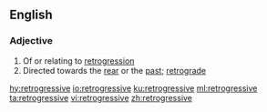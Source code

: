 ==English==

===Adjective===
{{en-adj}}

# Of or relating to [[retrogression]]
# Directed towards the [[rear]] or the [[past]]; [[retrograde]]

[[hy:retrogressive]]
[[io:retrogressive]]
[[ku:retrogressive]]
[[ml:retrogressive]]
[[ta:retrogressive]]
[[vi:retrogressive]]
[[zh:retrogressive]]